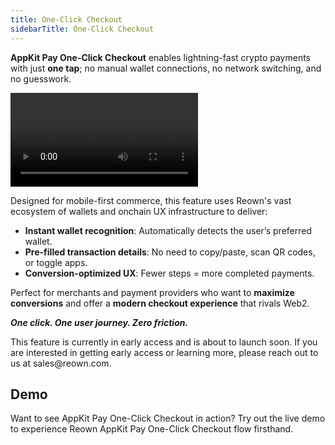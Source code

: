 ```yaml
---
title: One-Click Checkout
sidebarTitle: One-Click Checkout
---
```


**AppKit Pay One-Click Checkout** enables lightning-fast crypto payments with just **one tap**; no manual wallet connections, no network switching, and no guesswork.

<Frame caption="AppKit Pay One-Click Checkout Demo">
    <video
        autoPlay
        loop
        controls
        src="/images/appkit-one-click-checkout.mp4"
    ></video>
</Frame>

Designed for mobile-first commerce, this feature uses Reown's vast ecosystem of wallets and onchain UX infrastructure to deliver:

- **Instant wallet recognition**: Automatically detects the user’s preferred wallet.
- **Pre-filled transaction details**: No need to copy/paste, scan QR codes, or toggle apps.
- **Conversion-optimized UX**: Fewer steps = more completed payments.

Perfect for merchants and payment providers who want to **maximize conversions** and offer a **modern checkout experience** that rivals Web2.

***One click. One user journey. Zero friction.***

<Note>
    This feature is currently in early access and is about to launch soon. If you are interested in getting early access or learning more, please reach out to us at sales@reown.com.
</Note>

## Demo

Want to see AppKit Pay One-Click Checkout in action? Try out the live demo to experience Reown AppKit Pay One-Click Checkout flow firsthand. 

<CardGroup cols={2}>
    <Card icon="flask" title="Try Demo" href="https://appkit-lab.reown.com/library/pay-default/?utm_source=appkit-one-click-checkout&utm_medium=docs&utm_campaign=backlinks" external />
</CardGroup>
